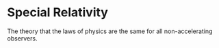 # Special Relativity

The theory that the laws of physics are the same for all non-accelerating observers.